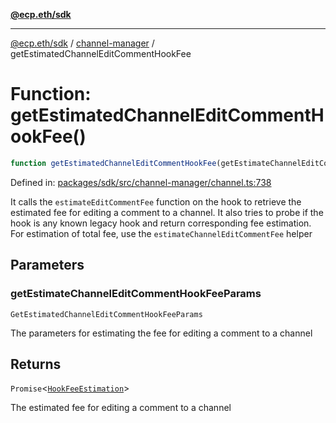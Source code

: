 [**@ecp.eth/sdk**](../../index.mdx)

***

[@ecp.eth/sdk](/sdk-reference/index.mdx) / [channel-manager](/sdk-reference/channel-manager/index.mdx) / getEstimatedChannelEditCommentHookFee

# Function: getEstimatedChannelEditCommentHookFee()

```ts
function getEstimatedChannelEditCommentHookFee(getEstimateChannelEditCommentHookFeeParams): Promise<HookFeeEstimation>;
```

Defined in: [packages/sdk/src/channel-manager/channel.ts:738](https://github.com/ecp-eth/comments-monorepo/blob/main/packages/sdk/src/channel-manager/channel.ts#L738)

It calls the `estimateEditCommentFee` function on the hook to retrieve the estimated fee for editing a comment to a channel.
It also tries to probe if the hook is any known legacy hook and return corresponding fee estimation.
For estimation of total fee, use the `estimateChannelEditCommentFee` helper

## Parameters

### getEstimateChannelEditCommentHookFeeParams

`GetEstimatedChannelEditCommentHookFeeParams`

The parameters for estimating the fee for editing a comment to a channel

## Returns

`Promise`\<[`HookFeeEstimation`](/sdk-reference/channel-manager/types/type-aliases/HookFeeEstimation.mdx)\>

The estimated fee for editing a comment to a channel
